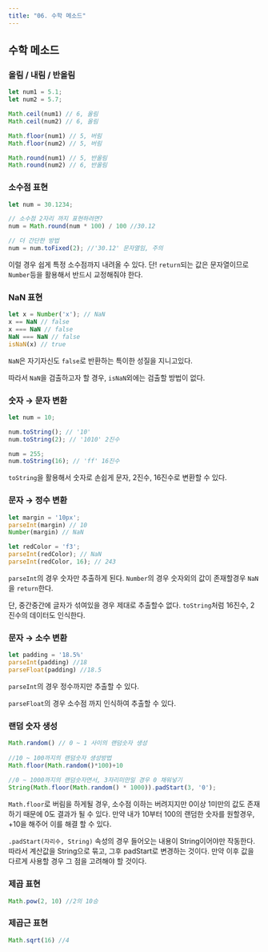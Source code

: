 ```yaml
---
title: "06. 수학 메소드"
---
```


## 수학 메소드

### 올림 / 내림 / 반올림

```jsx
let num1 = 5.1;
let num2 = 5.7;

Math.ceil(num1) // 6, 올림
Math.ceil(num2) // 6, 올림

Math.floor(num1) // 5, 버림
Math.floor(num2) // 5, 버림

Math.round(num1) // 5, 반올림
Math.round(num2) // 6, 반올림
```

### 소수점 표현

```jsx
let num = 30.1234;

// 소수점 2자리 까지 표현하려면?
num = Math.round(num * 100) / 100 //30.12

// 더 간단한 방법
num = num.toFixed(2); //'30.12' 문자열임, 주의
```

이럴 경우 쉽게 특정 소수점까지 내려올 수 있다. 단! `return`되는 값은 문자열이므로<br/>`Number`등을 활용해서 반드시 교정해줘야 한다.

### NaN 표현

```jsx
let x = Number('x'); // NaN
x == NaN // false
x === NaN // false
NaN === NaN // false
isNaN(x) // true
```

`NaN`은 자기자신도 `false`로 반환하는 특이한 성질을 지니고있다. 

따라서 `NaN`을 검출하고자 할 경우, `isNaN`외에는 검출할 방법이 없다.

### 숫자 → 문자 변환

```jsx
let num = 10;

num.toString(); // '10'
num.toString(2); // '1010' 2진수

num = 255;
num.toString(16); // 'ff' 16진수
```

`toString`을 활용해서 숫자로 손쉽게 문자, 2진수, 16진수로 변환할 수 있다.

### 문자 → 정수 변환

```jsx
let margin = '10px';
parseInt(margin) // 10
Number(margin) // NaN

let redColor = 'f3';
parseInt(redColor); // NaN
parseInt(redColor, 16); // 243
```

`parseInt`의 경우 숫자만 추출하게 된다. `Number`의 경우 숫자외의 값이 존재할경우 `NaN`을 `return`한다.

단, 중간중간에 글자가 섞여있을 경우 제대로 추출할수 없다. `toString`처럼 16진수, 2진수의 데이터도 인식한다.

### 문자 → 소수 변환

```jsx
let padding = '18.5%'
parseInt(padding) //18
parseFloat(padding) //18.5
```

`parseInt`의 경우 정수까지만 추출할 수 있다.

`parseFloat`의 경우 소수점 까지 인식하여 추출할 수 있다.

### 랜덤 숫자 생성

```jsx
Math.random() // 0 ~ 1 사이의 랜덤숫자 생성
	
//10 ~ 100까지의 랜덤숫자 생성방법
Math.floor(Math.random()*100)+10
	
//0 ~ 1000까지의 랜덤숫자면서, 3자리미만일 경우 0 채워넣기
String(Math.floor(Math.random() * 1000)).padStart(3, '0');
```

`Math.floor`로 버림을 하게될 경우, 소수점 이하는 버려지지만 0이상 1미만의 값도 존재하기 때문에 0도 결과가 될 수 있다. 만약 내가 10부터 100의 랜덤한 숫자를 원할경우, +10을 해주어 이를 해결 할 수 있다.

`.padStart(자리수, String)` 속성의 경우 들어오는 내용이 String이어야만 작동한다. 따라서 계산값을 String으로 묶고, 그후 padStart로 변경하는 것이다. 만약 이후 값을 다르게 사용할 경우 그 점을 고려해야 할 것이다.

### 제곱 표현

```jsx
Math.pow(2, 10) //2의 10승
```

### 제곱근 표현

```jsx
Math.sqrt(16) //4
```